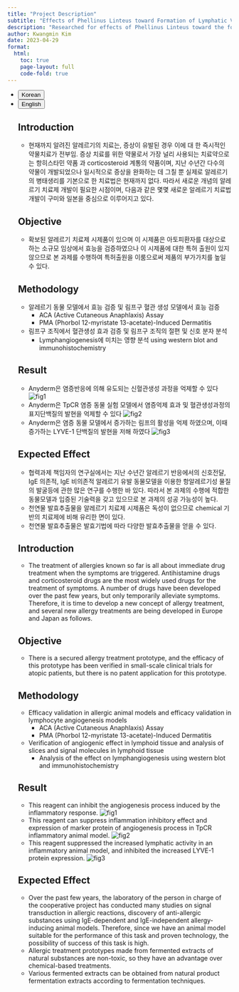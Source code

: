 ```yaml
---
title: "Project Description"
subtitle: "Effects of Phellinus Linteus toward Formation of Lymphatic Vessel"
description: "Researched for effects of Phellinus Linteus toward the formation of lymphatic vessels Induced by allergic reaction: although allergic reactions have been treated with medicines of the kinds of corticosteroid and anti-histaminic agent and many other kinds of medicines have been developed, their efficacy is temporary. Accordingly, Phellinus linteus can play an alternative role in treating allergies."
author: Kwangmin Kim
date: 2023-04-29
format: 
  html:
    toc: true  
    page-layout: full
    code-fold: true  
---
```


<ul class="nav nav-pills" id="language-tab" role="tablist">
  <li class="nav-item" role="presentation">
    <button class="nav-link active" id="Korean-tab" data-bs-toggle="tab" data-bs-target="#Korean" type="button" role="tab" aria-controls="Korean" aria-selected="true">Korean</button>
  </li>
  <li class="nav-item" role="presentation">
    <button class="nav-link" id="English-tab" data-bs-toggle="tab" data-bs-target="#English" type="button" role="tab" aria-controls="knitr" aria-selected="false">English</button>
  </li>

<div class="tab-content" id="language-tabcontent">

<div class="tab-pane fade  show active" id="Korean" role="tabpanel" aria-labelledby="Korean-tab">

## Introduction

* 현재까지 알려진 알레르기의 치료는, 증상이 유발된 경우 이에 대 한 즉시적인 약물치료가 전부임. 증상 치료를 위한 약물로서 가장 널리 사용되는 치료약으로는 항히스타민 약품 과 corticosteroid 계통의 약품이며, 지난 수년간 다수의 약물이 개발되었으나 일시적으로 증상을 완화하는 데 그칠 뿐 실제로 알레르기의 병태생리를 기본으로 한 치료법은 현재까지 없다. 따라서 새로운 개념의 알레르기 치료제 개발이 필요한 시점이며, 다음과 같은 몇몇 새로운 알레르기 치료법 개발이 구미와 일본을 중심으로 이루어지고 있다.

## Objective

* 확보된 알레르기 치료제 시제품이 있으며 이 시제품은 아토피환자를 대상으로 하는 소규모 임상에서 효능을 검증하였으나 이 시제품에 대한 특허 출원이 있지 않으므로 본 과제를 수행하여 특허출원을 이룸으로써 제품의 부가가치를 높일 수 있다.

## Methodology

* 알레르기 동물 모델에서 효능 검증 및 림프구 혈관 생성 모델에서 효능 검증
    * ACA (Active Cutaneous Anaphlaxis) Assay
    * PMA (Phorbol 12-myristate 13-acetate)-Induced Dermatitis
* 림프구 조직에서 혈관생성 효과 검증 및 림프구 조직의 절편 및 신호 분자 분석
    * Lymphangiogenesis에 미치는 영향 분석 using western blot and immunohistochemistry


## Result

* Anyderm은 염증반응에 의해 유도되는 신혈관생성 과정을 억제할 수 있다
![fig1](../../../images/projects/phellinusLinteus/lymphangiogenesis%20biomarker.PNG)
* Anyderm은 TpCR 염증 동물 실험 모델에서 염증억제 효과 및 혈관생성과정의 표지단백질의 발현을 억제할 수 있다
![fig2](../../../images/projects/phellinusLinteus/lymphangiogenesis%20inhibition.PNG) 
* Anyderm은 염증 동물 모델에서 증가하는 림프의 활성을 억제 하였으며, 이때 증가하는 LYVE-1 단백질의 발현을 저해 하였다
![fig3](../../../images/projects/phellinusLinteus/LYVE-1%20protein.PNG)

## Expected Effect

* 협력과제 책임자의 연구실에서는 지난 수년간 알레르기 반응에서의 신호전달, IgE 의존적, IgE 비의존적 알레르기 유발 동물모델을 이용한 항알레르기성 물질의 발굴등에 관한 많은 연구를 수행한 바 있다. 따라서 본 과제의 수행에 적합한 동물모델과 입증된 기술력을 갖고 있으므로 본 과제의 성공 가능성이 높다.
* 천연물 발효추출물을 알레르기 치료제 시제품은 독성이 없으므로 chemical 기반의 치료제에 비해 유리한 면이 있다.
* 천연물 발효추출물은 발효기법에 따라 다양한 발효추출물을 얻을 수 있다.

</div>

<div class="tab-pane fade" id="English" role="tabpanel" aria-labelledby="English-tab">

## Introduction

* The treatment of allergies known so far is all about immediate drug treatment when the symptoms are triggered. Antihistamine drugs and corticosteroid drugs are the most widely used drugs for the treatment of symptoms. A number of drugs have been developed over the past few years, but only temporarily alleviate symptoms. Therefore, it is time to develop a new concept of allergy treatment, and several new allergy treatments are being developed in Europe and Japan as follows.

## Objective

* There is a secured allergy treatment prototype, and the efficacy of this prototype has been verified in small-scale clinical trials for atopic patients, but there is no patent application for this prototype.

## Methodology

* Efficacy validation in allergic animal models and efficacy validation in lymphocyte angiogenesis models
    * ACA (Active Cutaneous Anaphlaxis) Assay
    * PMA (Phorbol 12-myristate 13-acetate)-Induced Dermatitis
* Verification of angiogenic effect in lymphoid tissue and analysis of slices and signal molecules in lymphoid tissue
    * Analysis of the effect on lymphangiogenesis using western blot and immunohistochemistry


## Result

* This reagent can inhibit the angiogenesis process induced by the inflammatory response.
![fig1](../../../images/projects/phellinusLinteus/lymphangiogenesis%20biomarker.PNG)
* This reagent can suppress inflammation inhibitory effect and expression of marker protein of angiogenesis process in TpCR inflammatory animal model.
![fig2](../../../images/projects/phellinusLinteus/lymphangiogenesis%20inhibition.PNG) 
* This reagent suppressed the increased lymphatic activity in an inflammatory animal model, and inhibited the increased LYVE-1 protein expression.
![fig3](../../../images/projects/phellinusLinteus/LYVE-1%20protein.PNG)

## Expected Effect

* Over the past few years, the laboratory of the person in charge of the cooperative project has conducted many studies on signal transduction in allergic reactions, discovery of anti-allergic substances using IgE-dependent and IgE-independent allergy-inducing animal models. Therefore, since we have an animal model suitable for the performance of this task and proven technology, the possibility of success of this task is high.
* Allergic treatment prototypes made from fermented extracts of natural substances are non-toxic, so they have an advantage over chemical-based treatments.
* Various fermented extracts can be obtained from natural product fermentation extracts according to fermentation techniques.

</div>
